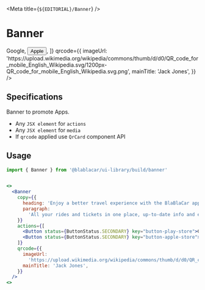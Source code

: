 

<Meta title={`${EDITORIAL}/Banner`} />


# **Banner**

<Canvas>
  <Story name="Default">
    <Banner
      copy={{
        heading: 'Enjoy a better travel experience with the BlaBlaCar app',
        paragraph:
          'All your rides and tickets in one place, up-to-date info and exclusive mobile-only features.',
      }}
      actions={[
        <Button status={ButtonStatus.SECONDARY}>Google</Button>,
        <Button status={ButtonStatus.SECONDARY}>Apple</Button>,
      ]}
      qrcode={{
        imageUrl:
          'https://upload.wikimedia.org/wikipedia/commons/thumb/d/d0/QR_code_for_mobile_English_Wikipedia.svg/1200px-QR_code_for_mobile_English_Wikipedia.svg.png',
        mainTitle: 'Jack Jones',
      }}
    />
  </Story>
</Canvas>

## Specifications

Banner to promote Apps.

- Any `JSX element` for `actions`
- Any `JSX element` for `media`
- If `qrcode` applied use `QrCard` component API

## Usage

```jsx
import { Banner } from '@blablacar/ui-library/build/banner'


<>
  <Banner
    copy={{
      heading: 'Enjoy a better travel experience with the BlaBlaCar app',
      paragraph:
        'All your rides and tickets in one place, up-to-date info and exclusive mobile-only features.',
    }}
    actions={[
      <Button status={ButtonStatus.SECONDARY} key="button-play-store">Google</Button>,
      <Button status={ButtonStatus.SECONDARY} key="button-apple-store">Apple</Button>,
    ]}
    qrcode={{
      imageUrl:
        'https://upload.wikimedia.org/wikipedia/commons/thumb/d/d0/QR_code_for_mobile_English_Wikipedia.svg/1200px-QR_code_for_mobile_English_Wikipedia.svg.png',
      mainTitle: 'Jack Jones',
    }}
  />
<>
```

<ArgsTable of={Banner} />
